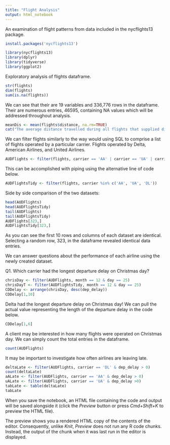 ```yaml
---
title: "Flight Analysis"
output: html_notebook
---
```


An examination of flight patterns from data included in the nycflights13 package. 

```r
install.packages('nycflights13')
```

```r
library(nycflights13)
library(dplyr)
library(tidyverse)
library(ggplot2)
```

Exploratory analysis of flights dataframe.

```r
str(flights)
dim(flights)
sum(is.na(flights))
```

We can see that their are 19 variables and 336,776 rows in the dataframe. Their are numerous entries, 46595, containing NA values which will be addressed throughout analysis. 

```r
meanDis <- mean(flights$distance, na.rm=TRUE)
cat("The average distance travelled during all flights that supplied distance data is", meanDis)
```

We can filter flights similarly to the way would using SQL to comprise a list of flights operated by a particular carrier. Flights operated by Delta, American Airlines, and United Airlines.
```r
AUDFlights <- filter(flights, carrier == 'AA' | carrier == 'UA' | carrier == 'DL')
```

This can be accomplished with piping using the alternative line of code below.

```r
AUDFlightsTidy <- filter(flights, carrier %in% c('AA', 'UA', 'DL'))
```

Side by side comparison of the two datasets:

```r
head(AUDFlights)
head(AUDFlightsTidy)
tail(AUDFlights)
tail(AUDFlightsTidy)
AUDFlights[323,]
AUDFlightsTidy[323,]
```

As you can see the first 10 rows and columns of each dataset are identical. Selecting a random row, 323, in the dataframe revealed identical data entries. 

We can answer questions about the performance of each airline using the newly created dataset. 

Q1. Which carrier had the longest departure delay on Christmas day?

```r
chrisDay <- filter(AUDFlights, month == 12 & day == 25)
chrisDayT <- filter(AUDFlightsTidy, month == 12 & day == 25)
CDDelay <- arrange(chrisDay, desc(dep_delay))
CDDelay[1,10]
```
Delta had the longest departure delay on Christmas day! We can pull the actual value representing the length of the departure delay in the code below.
```r
CDDelay[1,6]
```

A client may be interested in how many flights were operated on Christmas day. We can simply count the total entries in the dataframe. 
```r
count(AUDFlights)
```

It may be important to investigate how often airlines are leaving late.

```r
deltaLate <- filter(AUDFlights, carrier == 'DL' & dep_delay > 0)
count(deltaLate)
aALate <- filter(AUDFlights, carrier == 'AA' & dep_delay > 0)
uALate <- filter(AUDFlights, carrier == 'UA' & dep_delay >0)
tabLate <- table(deltaLate)
tabLate
```


When you save the notebook, an HTML file containing the code and output will be saved alongside it (click the *Preview* button or press *Cmd+Shift+K* to preview the HTML file). 

The preview shows you a rendered HTML copy of the contents of the editor. Consequently, unlike *Knit*, *Preview* does not run any R code chunks. Instead, the output of the chunk when it was last run in the editor is displayed.

